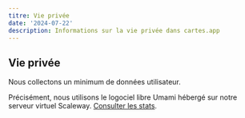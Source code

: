 ```yaml
---
titre: Vie privée
date: '2024-07-22'
description: Informations sur la vie privée dans cartes.app
---
```


## Vie privée

Nous collectons un minimum de données utilisateur.

Précisément, nous utilisons le logociel libre Umami hébergé sur notre serveur virtuel Scaleway. [Consulter les stats](https://stats.cartes.app/share/U1iie4Fo6f5afEpc/cartes.app).
